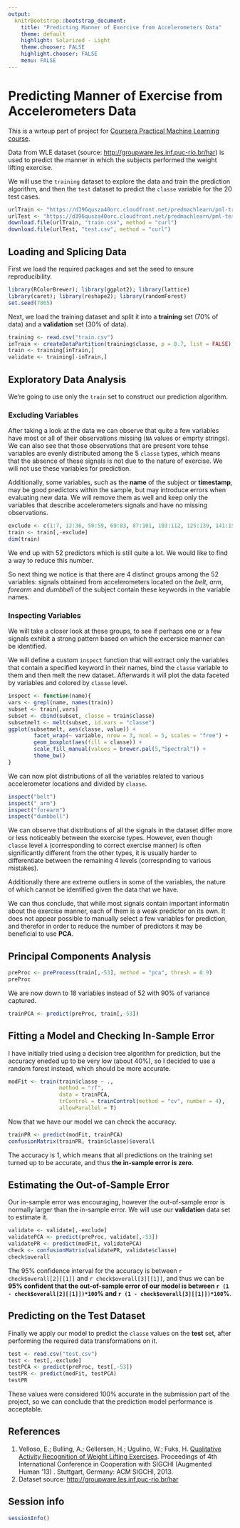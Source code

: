 ```yaml
---
output:
  knitrBootstrap::bootstrap_document:
    title: "Predicting Manner of Exercise from Accelerometers Data"
    theme: default
    highlight: Solarized - Light
    theme.chooser: FALSE
    highlight.chooser: FALSE
    menu: FALSE
---
```

# Predicting Manner of Exercise from Accelerometers Data
This is a wrteup part of project for [Coursera Practical Machine Learning course](https://class.coursera.org/predmachlearn-002).

Data from WLE dataset (source: [http://groupware.les.inf.puc-rio.br/har](http://groupware.les.inf.puc-rio.br/har)) is used to predict the manner in which the subjects performed the weight lifting exercise. 

We will use the `training` dataset to explore the data and train the prediction algorithm, and then the `test` dataset to predict the `classe` variable for the 20 test cases.

```r
urlTrain <- "https://d396qusza40orc.cloudfront.net/predmachlearn/pml-training.csv"
urlTest <- "https://d396qusza40orc.cloudfront.net/predmachlearn/pml-testing.csv"
download.file(urlTrain, "train.csv", method = "curl")
download.file(urlTest, "test.csv", method = "curl")
```

## Loading and Splicing Data
First we load the required packages and set the seed to ensure reproducibility.

```r
library(RColorBrewer); library(ggplot2); library(lattice)
library(caret); library(reshape2); library(randomForest)
set.seed(7865)
```

Next, we load the training dataset and split it into a **training** set (70% of data) and a **validation** set (30% of data).

```r
training <- read.csv("train.csv")
inTrain <- createDataPartition(training$classe, p = 0.7, list = FALSE)
train <- training[inTrain,]
validate <- training[-inTrain,]
```

## Exploratory Data Analysis
We're going to use only the `train` set to construct our prediction algorithm.

### Excluding Variables
After taking a look at the data we can observe that quite a few variables have most or all of their observations missing (`NA` values or emprty strings). We can also see that those observations that are present vore tehse variables are evenly distributed among the 5 `classe` types, which means that the absence of these signals is not due to the nature of exercise. We will not use these variables for prediction.

Additionally, some variables, such as the **name** of the subject or **timestamp**, may be good predictors within the sample, but may introduce errors when evaluating new data. We will remove them as well and keep only the variables that describe accelerometers signals and have no missing observations.

```r
exclude <- c(1:7, 12:36, 50:59, 69:83, 87:101, 103:112, 125:139, 141:150)
train <- train[,-exclude]
dim(train)
```

We end up with 52 predictors which is still quite a lot. We would like to find a way to reduce this number.

So next thing we notice is that there are 4 distinct groups among the 52 variables: signals obtained from accelerometers located on the *belt*, *arm*, *forearm* and *dumbbell* of the subject contain these keywords in the variable names.

### Inspecting Variables
We will take a closer look at these groups, to see if perhaps one or a few signals exhibit a strong pattern based on which the excersice manner can be identified.

We will define a custom `inspect` function that will extract only the variables that contain a specified keyword in their names, bind the `classe` variable to them and then melt the new dataset. Afterwards it will plot the data faceted by variables and colored by `classe` level.

```r
inspect <- function(name){
vars <- grepl(name, names(train))
subset <- train[,vars]
subset <- cbind(subset, classe = train$classe)
subsetmelt <- melt(subset, id.vars = "classe")
ggplot(subsetmelt, aes(classe, value)) +
        facet_wrap(~ variable, nrow = 3, ncol = 5, scales = "free") +
        geom_boxplot(aes(fill = classe)) +
        scale_fill_manual(values = brewer.pal(5,"Spectral")) +
        theme_bw()
}
```

We can now plot distributions of all the variables related to various accelerometer locations and divided by `classe`.
```r
inspect("belt")
inspect("_arm")
inspect("forearm")
inspect("dumbbell")
```

We can observe that distributions of all the signals in the dataset differ more or less noticeably between the exercise types. However, even though `classe` level `A` (corresponding to correct exercise manner) is often significantly different from the other types, it is usually harder to differentiate between the remaining 4 levels (correspnding to various mistakes).

Additionally there are extreme outliers in some of the variables, the nature of which cannot be identified given the data that we have.


We can thus conclude, that while most signals contain important informatin about the exercise manner, each of them is a weak predictor on its own. It does not appear possible to manually select a few variables for prediction, and therefor in order to reduce the number of predictors it may be beneficial to use **PCA**.

## Principal Components Analysis
```r
preProc <- preProcess(train[,-53], method = "pca", thresh = 0.9)
preProc
```
We are now down to 18 variables instead of 52 with 90% of variance captured.

```r
trainPCA <- predict(preProc, train[,-53])
```

## Fitting a Model and Checking In-Sample Error
I have initially tried using a decision tree algorithm for prediction, but the accuracy eneded up to be very low (about 40%), so I decided to use a random forest instead, which should be more accurate.

```r
modFit <- train(train$classe ~ ., 
                method = "rf", 
                data = trainPCA, 
                trControl = trainControl(method = "cv", number = 4),
                allowParallel = T)
```

Now that we have our model we can check the accuracy.
```r
trainPR <- predict(modFit, trainPCA)
confusionMatrix(trainPR, train$classe)$overall
```

The accuracy is 1, which means that all predictions on the training set turned up to be accurate, and thus **the in-sample error is zero**.

## Estimating the Out-of-Sample Error
Our in-sample error was encouraging, however the out-of-sample error is normally larger than the in-sample error. We will use our **validation** data set to estimate it.

```r
validate <- validate[,-exclude]
validatePCA <- predict(preProc, validate[,-53])
validatePR <- predict(modFit, validatePCA)
check <- confusionMatrix(validatePR, validate$classe)
check$overall
```

The 95% confidence interval for the accuracy is between `r check$overall[2][[1]]` and `r check$overall[3][[1]]`, and thus we can be **95% confident that the out-of-sample error of our model is between `r (1 - check$overall[2][[1]])*100`% and `r (1 - check$overall[3][[1]])*100`%**.

## Predicting on the Test Dataset
Finally we apply our model to predict the `classe` values on the **test** set, after performing the required data transformations on it.

```r
test <- read.csv("test.csv")
test <- test[,-exclude]
testPCA <- predict(preProc, test[,-53])
testPR <- predict(modFit, testPCA)
testPR
```

These values were considered 100% accurate in the submission part of the project, so we can conclude that the prediction model performance is acceptable.

## References
1. Velloso, E.; Bulling, A.; Gellersen, H.; Ugulino, W.; Fuks, H. [Qualitative Activity Recognition of Weight Lifting Exercises](http://groupware.les.inf.puc-rio.br/work.jsf?p1=11201). Proceedings of 4th International Conference in Cooperation with SIGCHI (Augmented Human '13) . Stuttgart, Germany: ACM SIGCHI, 2013.
2. Dataset source: [http://groupware.les.inf.puc-rio.br/har](http://groupware.les.inf.puc-rio.br/har)

## Session info
```r
sessionInfo()
```